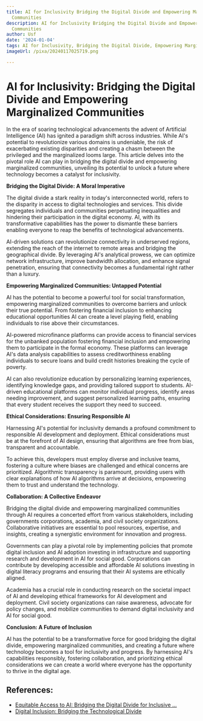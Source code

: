 ```yaml
---
title: AI for Inclusivity Bridging the Digital Divide and Empowering Marginalized
  Communities
description: AI for Inclusivity Bridging the Digital Divide and Empowering Marginalized
  Communities
author: Usf
date: '2024-01-04'
tags: AI for Inclusivity, Bridging the Digital Divide, Empowering Marginalized Communities
imageUrl: /pixa/20240117025719.png

---
```

# AI for Inclusivity: Bridging the  Digital Divide and Empowering Marginalized Communities

In the era of soaring technological advancements the advent of  Artificial Intelligence (AI)  has ignited a paradigm shift across industries. While AI's potential  to revolutionize various domains is undeniable,  the risk  of exacerbating existing disparities and creating  a chasm between the privileged and the marginalized looms large. This article  delves into the pivotal role AI can play in bridging the digital divide and empowering marginalized communities, unveiling its potential to unlock  a future where  technology  becomes a catalyst  for inclusivity.

**Bridging  the Digital Divide: A Moral Imperative**

The digital divide  a stark reality in today's interconnected world, refers to the disparity in access to digital technologies  and services. This divide segregates individuals  and communities  perpetuating inequalities and  hindering their participation in the digital economy. AI, with its  transformative capabilities has the power to dismantle  these barriers enabling everyone to reap the  benefits  of  technological advancements.

AI-driven solutions can revolutionize connectivity in underserved regions, extending the reach of the internet  to remote areas and bridging the geographical divide. By leveraging AI's analytical prowess, we can optimize network infrastructure, improve  bandwidth allocation, and enhance signal penetration, ensuring that connectivity becomes a fundamental  right  rather than a luxury.

**Empowering Marginalized Communities: Untapped Potential**

AI has the potential to become a powerful tool for social transformation, empowering marginalized communities to overcome barriers and unlock their true potential. From fostering financial inclusion to enhancing  educational opportunities AI can create a level playing field, enabling individuals to rise above their circumstances.

AI-powered microfinance platforms can provide access to  financial services for the unbanked population fostering financial  inclusion and empowering them to participate in the formal  economy. These platforms can leverage  AI's data  analysis capabilities to assess creditworthiness enabling individuals to secure loans and build credit histories breaking the cycle of poverty.

AI can also revolutionize education  by personalizing learning experiences, identifying knowledge gaps, and providing tailored support to students.  AI-driven educational platforms can  monitor individual progress, identify areas needing improvement, and suggest personalized learning paths, ensuring that every student receives  the support they need to succeed.

**Ethical Considerations: Ensuring Responsible AI**

Harnessing AI's potential for inclusivity demands a profound commitment to responsible  AI development and deployment. Ethical considerations must  be at the  forefront of AI design, ensuring that algorithms are free from bias, transparent and accountable.

To achieve this, developers must employ diverse and  inclusive teams, fostering a  culture where biases are challenged  and ethical concerns are prioritized. Algorithmic transparency is paramount, providing users with clear explanations of how AI algorithms arrive at decisions, empowering them to trust and understand the technology.

**Collaboration: A Collective Endeavor**

Bridging the digital divide and empowering marginalized communities through AI requires a concerted effort from various stakeholders,  including governments corporations, academia, and civil society organizations.  Collaborative initiatives are essential to pool resources, expertise, and insights, creating a synergistic environment for innovation and progress.

Governments can play a pivotal role by implementing policies that promote digital inclusion and AI adoption investing in infrastructure and supporting research  and development in AI for social  good. Corporations can  contribute by developing accessible and affordable AI solutions investing in digital literacy programs  and ensuring  that their  AI systems  are ethically aligned.

Academia has a crucial role in conducting research on the societal impact of AI  and developing ethical frameworks for AI development and deployment. Civil  society organizations can raise awareness, advocate for policy changes, and mobilize communities to  demand digital inclusivity and AI for social good.

**Conclusion: A Future of Inclusion**

AI has the potential to be a  transformative force for good bridging  the digital divide, empowering marginalized communities, and creating a future where  technology becomes a tool  for inclusivity and progress. By harnessing AI's capabilities responsibly, fostering collaboration, and prioritizing ethical considerations we can  create a world where everyone  has the  opportunity to thrive in the digital age.

## References:
- [Equitable Access to AI: Bridging the Digital Divide for Inclusive ...](https://www.linkedin.com/pulse/equitable-access-ai-bridging-digital-divide-inclusive-progress)
- [Digital Inclusion: Bridging the Technological Divide](https://www.graygroupintl.com/blog/digital-inclusion)
